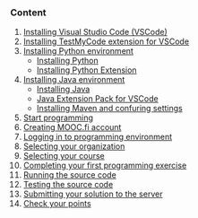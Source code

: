 ### Content
1. [Installing Visual Studio Code (VSCode)](#VSCoden-asentaminen)
2. [Installing TestMyCode extension for VSCode](#TestMyCode-asentaminen)
3. [Installing Python environment](#python-asentaminen)
    * [Installing Python](#python3)
    * [Installing Python Extension](#python-laajennus)
4. [Installing Java environment](#javan-asentaminen)
    * [Installing Java](#adopt-open-jdk)
    * [Java Extension Pack for VSCode](#java-laajennus)
    * [Installing Maven and confuring settings](#maven-ja-asetukset)
5. [Start programming](#ohjelmoinnin-aloittaminen)
6. [Creating MOOC.fi account](#mooc.fi-tunnuksen-luominen)
7. [Logging in to programming environment](#kirjautuminen-ohjelmointiympäristöön)
8. [Selecting your organization](#organisaation-valinta)
9. [Selecting your course](#kurssin-valinta)
10. [Completing your first programming exercise](#ensimmäisen-tehtävän-tekeminen)
11. [Running the source code](#lähdekoodin-ajaminen)
12. [Testing the source code](#lähdekoodin-testaaminen)
13. [Submitting your solution to the server](#tehtävän-lähettäminen-palvelimelle)
14. [Check your points](#pistetilanteen-tarkistaminen)